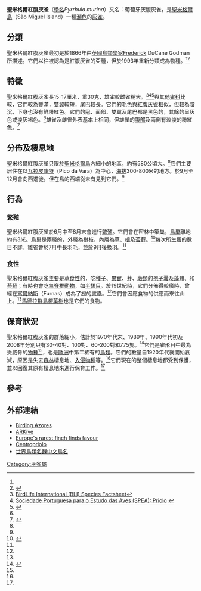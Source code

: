{{Speciesbox
| name = 聖米格爾紅腹灰雀
| status = VU
| status_system = IUCN3.1
| status_ref = <ref name=iucn>{{IUCN|id=22720676 |title=''Pyrrhula murina'' |assessor=BirdLife International |assessor-link=BirdLife International |version=2013.2 |year=2013 |accessdate=26 November 2013}}</ref>
| image = Pyrrhulamurina.jpg
| image_width = 250 px
| genus = Pyrrhula
| species = murina
| authority = ([[Frederick_DuCane_Godman|Godman]], 1866)
| synonyms = 
* ''Pyrrhula pyrrhula murina''
}}

'''聖米格爾紅腹灰雀'''（[[學名|學名]]''Pyrrhula murina''）又名：葡萄牙灰腹灰雀，是[[聖米格爾島|聖米格爾島]]（São Miguel Island）一種[[瀕危|瀕危]]的[[灰雀|灰雀]]。

==分類==
聖米格爾紅腹灰雀最初是於1866年由[[英國|英國]][[鳥類學|鳥類學家]]Frederick DuCane Godman所描述。它們以往被認為是[[紅腹灰雀|紅腹灰雀]]的[[亞種|亞種]]，但於1993年重新分類成為[[物種|物種]]。<ref name=iucn/><ref name=BritishBirds>{{Cite journal|author=Bibby, C. J., Charlton, T. D. and Ramos, J. A.|year=1992|title=Studies of West Palearctic birds, the Azores Bullfinch|journal=Brit. Birds|volume=85|pages=677–80}}</ref>

==特徵==
聖米格爾紅腹灰雀長15-17厘米，重30克，雄雀較雌雀稍大。<ref name=BLI>[http://www.birdlife.org/datazone/species/index.html?action=SpcHTMDetails.asp&sid=8886&m=0 BirdLife International (BLI) Species Factsheet]</ref><ref name="SPEA: Priolo">[http://www.spea.pt/ms_priolo/en/index.php?op=home Sociedade Portuguesa para o Estudo das Aves (SPEA): Priolo] {{webarchive|url=https://web.archive.org/web/20070610173259/http://www.spea.pt/ms_priolo/en/index.php?op=home |date=2007-06-10 }}</ref><ref name=Ramos1998>{{Cite journal|author=Ramos, J.A.|year=1998|title=Biometrics, weights, breeding and moulting seasons of passerines in an Azores cloud forest|journal=Ringing and Migration|volume=19|pages=17-23}}</ref>與其他[[雀科|雀科]]比較，它們較為豐滿，雙翼較短，尾巴較長。它們的毛色與[[紅腹灰雀|紅腹灰雀]]相似，但較為陰沉，下身也沒有鮮粉紅色。它們的冠、面部、雙翼及尾巴都是黑色的，其餘的呈灰色或淡灰褐色。<ref name="SPEA: Priolo"/>雄雀及雌雀外表基本上相同，但雄雀的[[腹部|腹部]]及兩側有淡淡的粉紅色。<ref name="Teoodosio2009">{{Cite book|author=Teodósio J., R. Ceia & L. Costa|year=2009|title=Species action plan for the Azores Bulfinch ''Pyrrhula murina'' in the European Union|pages=19 pp}}</ref>

==分佈及棲息地==
聖米格爾紅腹灰雀只限於[[聖米格爾島|聖米格爾島]]內細小的地區，約有580公頃大。<ref name=Teoodosio2009/>它們主要居住在以[[瓦拉皮庫特|瓦拉皮庫特]]（Pico da Vara）為中心，[[海拔|海拔]]300-800米的地方。於9月至12月會向西遷徙。但在島的西端從未有見到它們。<ref name=Teoodosio2009/>

==行為==
===繁殖===
聖米格爾紅腹灰雀於6月中至8月末會進行[[繁殖|繁殖]]。它們會在密林中築巢，[[巢|鳥巢]]離地約有3米。鳥巢是兩層的，外層為樹枝，內層為[[草|草]]、[[根|根]]及[[苔蘚|苔蘚]]。<ref name="Ramos 2000">{{Cite journal|author=Ramos, Jaime A.|year=2000|title=Azores Bullfinch ''Pyrrhula murina''|journal=Bulletin of the African Bird Club|volume=7|issue=1|url=http://www.africanbirdclub.org/feature/bullfinh.html}}</ref>每次所生蛋的數目不詳。雛雀會於7月中長羽毛，並於9月後換羽。<ref name="Teoodosio2009"/>

===食性===
聖米格爾紅腹灰雀主要是[[草食性|草食性]]的，吃[[種子|種子]]、[[果實|果實]]、芽、[[蕨類|蕨類]]的[[孢子囊|孢子囊]]及[[藻體|藻體]]、和[[苔蘚|苔蘚]]；有時也會吃[[無脊椎動物|無脊椎動物]]，如[[半翅目|半翅目]]。於19世紀時，它們分佈得較廣時，曾經在[[富爾納斯|富爾納斯]]（Furnas）成為了[[橙|橙]]的[[害蟲|害蟲]]。<ref name=Teoodosio2009/>它們會因應食物的供應而來往山上。<ref name="Ramos 2000"/>[[馬德拉群島榿葉樹|馬德拉群島榿葉樹]]也是它們的食物。

==保育狀況==
聖米格爾紅腹灰雀的群落細小，估計於1970年代末、1989年、1990年代初及2008年分別只有30-40對、100對、60-200對和775隻。<ref name=Ceia2008>{{Cite book|author=Ceia, R.|year=2008|title=Monitorização da população de Priolo. Relatório da acção F6 do Projecto LIFE Priolo|publisher=SPEA|location=Lisbon}}</ref>它們是[[雀形目|雀形目]]中最為受威脅的[[物種|物種]]<ref name="SPEA: Priolo"/>，也是[[歐洲|歐洲]]中第二稀有的[[鳥類|鳥類]]。它們的數量自1920年代就開始衰減，原因是失去[[森林|森林]]棲息地、[[入侵物種|入侵物種]]等。<ref name=Teoodosio2009/>它們現在的整個棲息地都受到保護，並以回復其原有棲息地來進行保育工作。<ref name="SPEA: Priolo"/>

==參考==
{{reflist}}

==外部連結==
* [http://azores.seawatching.net/index.php?page=priolo Birding Azores]{{dead link|date=2018年4月 |bot=InternetArchiveBot |fix-attempted=yes }}
* [https://web.archive.org/web/20060720054451/http://www.arkive.org/species/GES/birds/Pyrrhula_murina/ ARKive]
* [http://www.birdlife.org/news/news/2008/03/azores_bullfinch_champion.html Europe's rarest finch finds favour]
* [https://web.archive.org/web/20110708132649/http://centropriolo.com/ing/index.php Centropriolo]
* [https://drive.google.com/file/d/1ee--v5p5XotfE81SoY8IIxgNXJu1_Dju/view 世界鳥類名錄中文鳥名]
{{Taxonbar|from=Q786784}}

[[Category:灰雀屬|Category:灰雀屬]]